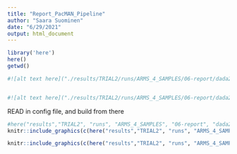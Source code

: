 ```yaml
---
title: "Report_PacMAN_Pipeline"
author: "Saara Suominen"
date: "6/29/2021"
output: html_document
---
```





```r
library('here')
here()
getwd()

#![alt text here]("./results/TRIAL2/runs/ARMS_4_SAMPLES/06-report/dada2/aggregate_quality_profiles_forward.png")


#![alt text here]("./results/TRIAL2/runs/ARMS_4_SAMPLES/06-report/dada2/aggregate_quality_profiles_forward.png")
```

READ in config file, and build from there

```r

#here("results","TRIAL2", "runs", "ARMS_4_SAMPLES", "06-report", "dada2", "aggregate_quality_profiles_forward.png")
knitr::include_graphics(c(here("results","TRIAL2", "runs", "ARMS_4_SAMPLES", "06-report", "dada2", "aggregate_quality_profiles_forward.png"), here("results","TRIAL2", "runs", "ARMS_4_SAMPLES", "06-report", "dada2", "aggregate_quality_profiles_reverse.png")))
```

```r

knitr::include_graphics(c(here("results","TRIAL2", "runs", "ARMS_4_SAMPLES", "06-report", "dada2", "aggregate_quality_profiles_filtered_forward.png"), here("results","TRIAL2", "runs", "ARMS_4_SAMPLES", "06-report", "dada2", "aggregate_quality_profiles_filtered_reverse.png")))
```
